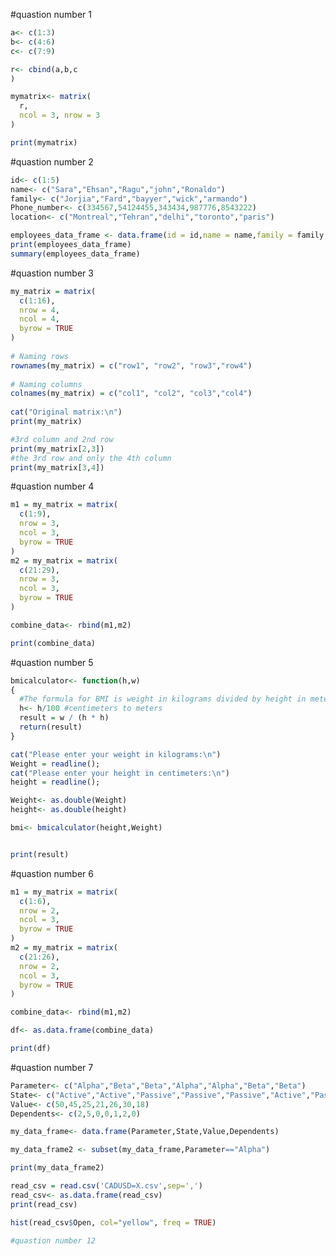 #quastion number 1
```{r}
a<- c(1:3)
b<- c(4:6)
c<- c(7:9)

r<- cbind(a,b,c
)

mymatrix<- matrix(
  r,
  ncol = 3, nrow = 3
)

print(mymatrix)


```
#quastion number 2
```{r}
id<- c(1:5)
name<- c("Sara","Ehsan","Ragu","john","Ronaldo")
family<- c("Jorjia","Fard","bayyer","wick","armando")
Phone_number<- c(334567,54124455,343434,987776,8543222)
location<- c("Montreal","Tehran","delhi","toronto","paris")

employees_data_frame <- data.frame(id = id,name = name,family = family, Phone_number = Phone_number, location = location)
print(employees_data_frame)
summary(employees_data_frame)
```
#quastion number 3
```{r}
my_matrix = matrix(
  c(1:16),
  nrow = 4,  
  ncol = 4,        
  byrow = TRUE         
)
  
# Naming rows
rownames(my_matrix) = c("row1", "row2", "row3","row4")
  
# Naming columns
colnames(my_matrix) = c("col1", "col2", "col3","col4")
  
cat("Original matrix:\n")
print(my_matrix)
```
```{r}
#3rd column and 2nd row
print(my_matrix[2,3])
#the 3rd row and only the 4th column 
print(my_matrix[3,4])
```
#quastion number 4
```{r}
m1 = my_matrix = matrix(
  c(1:9),
  nrow = 3,  
  ncol = 3,        
  byrow = TRUE         
)
m2 = my_matrix = matrix(
  c(21:29),
  nrow = 3,  
  ncol = 3,        
  byrow = TRUE         
)

combine_data<- rbind(m1,m2)

print(combine_data)


```

#quastion number 5

```{r}

bmicalculator<- function(h,w)
{
  #The formula for BMI is weight in kilograms divided by height in meters squared
  h<- h/100 #centimeters to meters
  result = w / (h * h) 
  return(result)
}

cat("Please enter your weight in kilograms:\n")
Weight = readline();
cat("Please enter your height in centimeters:\n")
height = readline();

Weight<- as.double(Weight)
height<- as.double(height)

bmi<- bmicalculator(height,Weight)


print(result)
```



#quastion number 6

```{r}


m1 = my_matrix = matrix(
  c(1:6),
  nrow = 2,  
  ncol = 3,        
  byrow = TRUE         
)
m2 = my_matrix = matrix(
  c(21:26),
  nrow = 2,  
  ncol = 3,        
  byrow = TRUE         
)

combine_data<- rbind(m1,m2)

df<- as.data.frame(combine_data)

print(df)
```

#quastion number 7

```{r}
Parameter<- c("Alpha","Beta","Beta","Alpha","Alpha","Beta","Beta")
State<- c("Active","Active","Passive","Passive","Passive","Active","Passive")
Value<- c(50,45,25,21,26,30,18)
Dependents<- c(2,5,0,0,1,2,0)

my_data_frame<- data.frame(Parameter,State,Value,Dependents)

my_data_frame2 <- subset(my_data_frame,Parameter=="Alpha")

print(my_data_frame2)


```

```{r}
read_csv = read.csv('CADUSD=X.csv',sep=',')
read_csv<- as.data.frame(read_csv)
print(read_csv)
```

```{r}
hist(read_csv$Open, col="yellow", freq = TRUE)
```








```{r}
#quastion number 12






```


